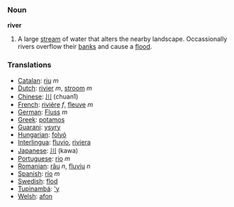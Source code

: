 === Noun ===

'''river'''

#A large [[stream]] of water that alters the nearby landscape.  Occassionally rivers overflow their [[bank]]s and cause a [[flood]].

=== Translations ===
*[[Catalan]]: [[riu]] ''m''
*[[Dutch]]: [[rivier]] ''m'', [[stroom]] ''m''
*[[Chinese]]: [[川]] (chuan1)
*[[French]]: [[rivière]] ''f'', [[fleuve]] ''m''
*[[German]]: [[Fluss]] ''m''
*[[Greek]]: [[potamos]]
*[[Guarani]]: [[ysyry]]
*[[Hungarian]]: [[folyó]]
*[[Interlingua]]: [[fluvio]], [[riviera]]
*[[Japanese]]: [[川]] (kawa)
*[[Portuguese]]: [[rio]] ''m''
*[[Romanian]]: [[râu]] ''n'', [[fluviu]] ''n''
*[[Spanish]]: [[río]] ''m''
*[[Swedish]]: [[flod]]
*[[Tupinambá]]: [['y]]
*[[Welsh]]: [[afon]]